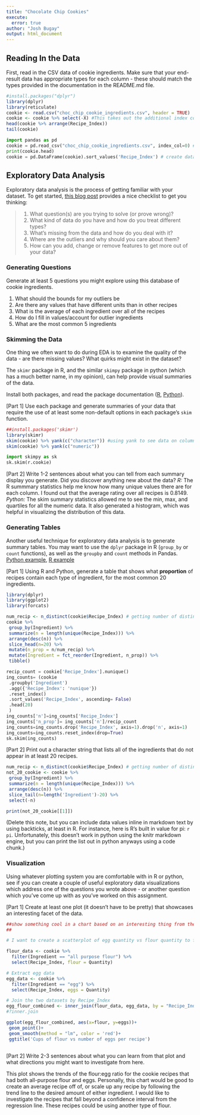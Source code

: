 ```yaml
---
title: "Chocolate Chip Cookies"
execute:
  error: true
author: "Josh Bugay"
output: html_document
---
```


## Reading In the Data

First, read in the CSV data of cookie ingredients.
Make sure that your end-result data has appropriate types for each column - these should match the types provided in the documentation in the README.md file.

```r
#install.packages("dplyr")
library(dplyr)
library(reticulate)
cookie <- read.csv("choc_chip_cookie_ingredients.csv", header = TRUE)
cookie <- cookie %>% select(-X) #This takes out the additional index column that we is irrelevant
head(cookie %>% arrange(Recipe_Index))
tail(cookie) 

```

```python
import pandas as pd
cookie = pd.read_csv("choc_chip_cookie_ingredients.csv", index_col=0) #index_col drops index column upon read
print(cookie.head)
cookie = pd.DataFrame(cookie).sort_values('Recipe_Index') # create data frame and sort rows by recipe index
```


## Exploratory Data Analysis

Exploratory data analysis is the process of getting familiar with your dataset. To get started, [this blog post](https://www.mrdbourke.com/a-gentle-introduction-to-exploratory-data-analysis/) provides a nice checklist to get you thinking:

> 1.  What question(s) are you trying to solve (or prove wrong)?
> 2.  What kind of data do you have and how do you treat different types?
> 3.  What's missing from the data and how do you deal with it?
> 4.  Where are the outliers and why should you care about them?
> 5.  How can you add, change or remove features to get more out of your data?

### Generating Questions

Generate at least 5 questions you might explore using this database of cookie ingredients.

1. What should the bounds for my outliers be
2. Are there any values that have different units than in other recipes
3. What is the average of each ingredient over all of the recipes
4. How do I fill in values/account for outlier ingredients
5. What are the most common 5 ingredients


### Skimming the Data

One thing we often want to do during EDA is to examine the quality of the data - are there missing values? What quirks might exist in the dataset?

The `skimr` package in R, and the similar `skimpy` package in python (which has a much better name, in my opinion), can help provide visual summaries of the data. 

Install both packages, and read the package documentation ([R](https://cran.r-project.org/web/packages/skimr/vignettes/skimr.html), [Python](https://pypi.org/project/skimpy/)).

[Part 1] Use each package and generate summaries of your data that require the use of at least some non-default options in each package's `skim` function.


```r
##install.packages('skimr')
library(skimr)
skim(cookie) %>% yank(c("character")) #using yank to see data on columns with different classes of variables
skim(cookie) %>% yank(c("numeric"))
```

```python
import skimpy as sk
sk.skim(r.cookie)
```

[Part 2] Write 1-2 sentences about what you can tell from each summary display you generate. Did you discover anything new about the data?
*R:* The R summmary statistics help me know how many unique values there are for each column. I found out that the average rating over all recipes is 0.8149.
*Python:* The skim summary statistics allowed me to see the min, max, and quartiles for all the numeric data. It also generated a histogram, which was helpful in visualizing the distribution of this data.


### Generating Tables

Another useful technique for exploratory data analysis is to generate summary tables. 
You may want to use the `dplyr` package in R (`group_by` or `count` functions), as well as the `groupby` and `count` methods in Pandas. [Python example](https://sparkbyexamples.com/pandas/pandas-groupby-count-examples/), [R example](https://dplyr.tidyverse.org/reference/count.html)

[Part 1] Using R and Python, generate a table that shows what **proportion** of recipes contain each type of ingredient, for the most common 20 ingredients.
```r
library(dplyr)
library(ggplot2)
library(forcats)

num_recip <- n_distinct(cookie$Recipe_Index) # getting number of distinct recipe indices
cookie %>% 
 group_by(Ingredient) %>% 
 summarize(n = length(unique(Recipe_Index))) %>%
 arrange(desc(n)) %>%
 slice_head(n=20) %>%
 mutate(n_prop = n/num_recip) %>%
 mutate(Ingredient = fct_reorder(Ingredient, n_prop)) %>%
 tibble()
```


```python
recip_count = cookie['Recipe_Index'].nunique()
ing_counts= (cookie
 .groupby('Ingredient')
 .agg({'Recipe_Index': 'nunique'})
 .reset_index()
 .sort_values('Recipe_Index', ascending= False)
 .head(20)
 )
ing_counts['n']=ing_counts['Recipe_Index']
ing_counts['n_prop']= ing_counts['n']/recip_count
ing_counts=ing_counts.drop('Recipe_Index', axis=1).drop('n', axis=1)
ing_counts=ing_counts.reset_index(drop=True)
sk.skim(ing_counts)
```
[Part 2] Print out a character string that lists all of the ingredients that do not appear in at least 20 recipes.
```r
num_recip <- n_distinct(cookie$Recipe_Index) # getting number of distinct recipe indices
not_20_cookie <- cookie %>% 
 group_by(Ingredient) %>% 
 summarize(n = length(unique(Recipe_Index))) %>%
 arrange(desc(n)) %>%
 slice_tail(n=length('Ingredient')-20) %>%
 select(-n) 

print(not_20_cookie[[1]])
```

(Delete this note, but you can include data values inline in markdown text by using backticks, at least in R. For instance, here is R's built in value for pi: `r pi`. Unfortunately, this doesn't work in python using the knitr markdown engine, but you can print the list out in python anyways using a code chunk.)

### Visualization

Using whatever plotting system you are comfortable with in R or python, see if you can create a couple of useful exploratory data visualizations which address one of the questions you wrote above - or another question which you've come up with as you've worked on this assignment.

[Part 1] Create at least one plot (it doesn't have to be pretty) that showcases an interesting facet of the data.

```r
##show something cool in a chart based on an interesting thing from the dataset
##

# I want to create a scatterplot of egg quantity vs flour quantity to find the regression line and the average 'ratio' between the two.

flour_data <- cookie %>%
  filter(Ingredient == "all purpose flour") %>%
  select(Recipe_Index, flour = Quantity)

# Extract egg data  
egg_data <- cookie %>%
  filter(Ingredient == "egg") %>%
  select(Recipe_Index, eggs = Quantity)

# Join the two datasets by Recipe_Index
egg_flour_combined <- inner_join(flour_data, egg_data, by = "Recipe_Index")
#?inner.join

ggplot(egg_flour_combined, aes(x=flour, y=eggs))+
 geom_point()+
 geom_smooth(method = "lm", color = 'red')+
 ggtitle('Cups of flour vs number of eggs per recipe')
 
```

[Part 2] Write 2-3 sentences about what you can learn from that plot and what directions you might want to investigate from here.

This plot shows the trends of the flour:egg ratio for the cookie recipes that had both all-purpose flour and eggs. Personally, this chart would be good to create an average recipe off of, or scale up any recipe by following the trend line to the desired amount of either ingredient. I would like to investigate the recipes that fall beyond a confidence interval from the regression line. These recipes could be using another type of flour.
